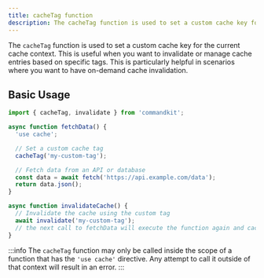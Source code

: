```yaml
---
title: cacheTag function
description: The cacheTag function is used to set a custom cache key for the current cache context.
---
```


The `cacheTag` function is used to set a custom cache key for the current cache context. This is useful when you want to invalidate or manage cache entries based on specific tags. This is particularly helpful in scenarios where you want to have on-demand cache invalidation.

## Basic Usage

```ts
import { cacheTag, invalidate } from 'commandkit';

async function fetchData() {
  'use cache';

  // Set a custom cache tag
  cacheTag('my-custom-tag');

  // Fetch data from an API or database
  const data = await fetch('https://api.example.com/data');
  return data.json();
}

async function invalidateCache() {
  // Invalidate the cache using the custom tag
  await invalidate('my-custom-tag');
  // the next call to fetchData will execute the function again and cache the result
}
```

:::info
The `cacheTag` function may only be called inside the scope of a function that has the `'use cache'` directive. Any attempt to call it outside of that context will result in an error.
:::
